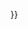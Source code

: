 {{imbox
| type = license
| image = [[File:Coat-elements.png|50px]]
| text = 這個圖像是一個[[旗幟]]、[[紋章]]、[[印章]]或其他官方[[徽章]]。类似圖像的使用在許多國家受到限制。<br />這些限制'''[[Wikipedia:受限制素材|与著作權狀態无关]]'''。
----
<small>本標籤不表明該作品的著作權狀態或來源。因此仍然需要正式的著作權標誌和來源（有必要的話請加上[[維基百科:合理使用依據指引|合理使用依據指引]]）。更多資訊請參考[[維基百科:著作權資訊]]和[[維基百科:上傳圖像]]。</small>

}}{{{category|{{file other| [[Category:徽章|{{PAGENAME}}]]}}}}}<noinclude>

{{Documentation}}

</noinclude>